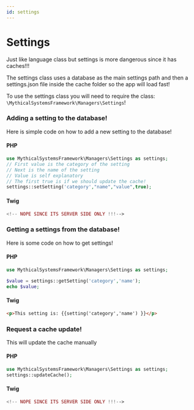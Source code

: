 ```yaml
---
id: settings
---
```


# Settings

Just like language class but settings is more dangerous since it has caches!!!

The settings class uses a database as the main settings path and then a settings.json file inside the cache folder so the app will load fast!

To use the settings class you will need to require the class: `\MythicalSystemsFramework\Managers\Settings`!


### Adding a setting to the database!

Here is simple code on how to add a new setting to the database!

#### PHP

```php
use MythicalSystemsFramework\Managers\Settings as settings;
// First value is the category of the setting
// Next is the name of the setting
// Value is self explanatory 
// The first true is if we should update the cache!
settings::setSetting('category',"name","value",true);
```

#### Twig 

```php
<!-- NOPE SINCE ITS SERVER SIDE ONLY !!!-->
```

### Getting a settings from the database!

Here is some code on how to get settings!

#### PHP

```php
use MythicalSystemsFramework\Managers\Settings as settings;

$value = settings::getSetting('category','name');
echo $value; 
```

#### Twig 

```html
<p>This setting is: {{setting('category','name') }}</p>
```

### Request a cache update!

This will update the cache manually

#### PHP 

```php
use MythicalSystemsFramework\Managers\Settings as settings;
settings::updateCache();
```

#### Twig 

```php
<!-- NOPE SINCE ITS SERVER SIDE ONLY !!!-->
```